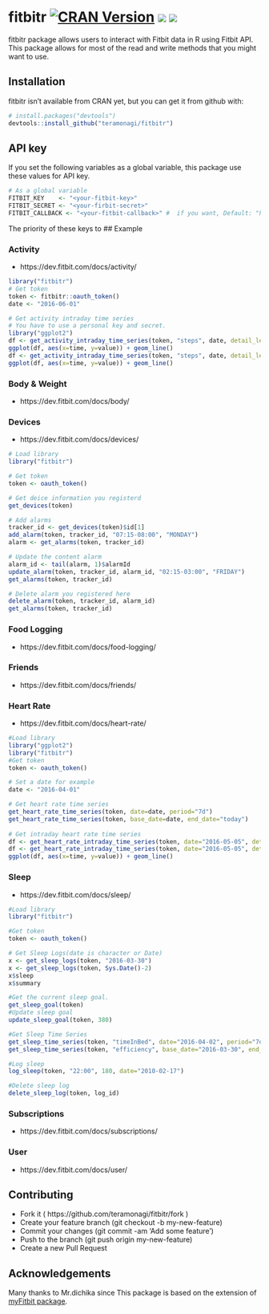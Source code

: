 # fitbitr [![CRAN Version](http://www.r-pkg.org/badges/version/fitbitr)](http://cran.rstudio.com/web/packages/fitbitr) ![](http://cranlogs.r-pkg.org/badges/grand-total/fitbitr) ![](https://travis-ci.org/teramonagi/fitbitr.svg?branch=master)

fitbitr package allows users to interact with Fitbit data in R using Fitbit API.
This package allows for most of the read and write methods that you might want to use. 

## Installation
fitbitr isn't available from CRAN yet, but you can get it from github with:
```R
# install.packages("devtools")
devtools::install_github("teramonagi/fitbitr")
```

## API key
If you set the following variables as a global variable, this package use these values for API key.

```R
# As a global variable
FITBIT_KEY    <- "<your-fitbit-key>"
FITBIT_SECRET <- "<your-firbit-secret>"
FITBIT_CALLBACK <- "<your-fitbit-callback>" #  if you want, Default: "http://localhost:1410/"
```

The priority of these keys to 
## Example

### Activity
- https://dev.fitbit.com/docs/activity/

```r
library("fitbitr")
# Get token
token <- fitbitr::oauth_token()
date <- "2016-06-01"

# Get activity intraday time series
# You have to use a personal key and secret.
library("ggplot2")
df <- get_activity_intraday_time_series(token, "steps", date, detail_level="1min", start_time="04:00", end_time="03:00")
ggplot(df, aes(x=time, y=value)) + geom_line()
df <- get_activity_intraday_time_series(token, "steps", date, detail_level="1min")
ggplot(df, aes(x=time, y=value)) + geom_line()
```
### Body & Weight
- https://dev.fitbit.com/docs/body/

### Devices 
- https://dev.fitbit.com/docs/devices/

```R
# Load library
library("fitbitr")

# Get token
token <- oauth_token()

# Get deice information you registerd
get_devices(token)

# Add alarms
tracker_id <- get_devices(token)$id[1]
add_alarm(token, tracker_id, "07:15-08:00", "MONDAY")
alarm <- get_alarms(token, tracker_id)

# Update the content alarm
alarm_id <- tail(alarm, 1)$alarmId
update_alarm(token, tracker_id, alarm_id, "02:15-03:00", "FRIDAY")
get_alarms(token, tracker_id)

# Delete alarm you registered here
delete_alarm(token, tracker_id, alarm_id)
get_alarms(token, tracker_id)
```

### Food Logging
- https://dev.fitbit.com/docs/food-logging/

### Friends
- https://dev.fitbit.com/docs/friends/

### Heart Rate
- https://dev.fitbit.com/docs/heart-rate/
```R
#Load library
library("ggplot2")
library("fitbitr")
#Get token
token <- oauth_token()

# Set a date for example
date <- "2016-04-01"

# Get heart rate time series
get_heart_rate_time_series(token, date=date, period="7d")
get_heart_rate_time_series(token, base_date=date, end_date="today")
  
# Get intraday heart rate time series
df <- get_heart_rate_intraday_time_series(token, date="2016-05-05", detail_level="1min")
df <- get_heart_rate_intraday_time_series(token, date="2016-05-05", detail_level="1sec")
ggplot(df, aes(x=time, y=value)) + geom_line()
```

### Sleep
- https://dev.fitbit.com/docs/sleep/

```R
#Load library
library("fitbitr")

#Get token
token <- oauth_token()

# Get Sleep Logs(date is character or Date)
x <- get_sleep_logs(token, "2016-03-30")
x <- get_sleep_logs(token, Sys.Date()-2)
x$sleep
x$summary

#Get the current sleep goal.
get_sleep_goal(token)
#Update sleep goal
update_sleep_goal(token, 380)

#Get Sleep Time Series
get_sleep_time_series(token, "timeInBed", date="2016-04-02", period="7d")
get_sleep_time_series(token, "efficiency", base_date="2016-03-30", end_date="today")

#Log sleep
log_sleep(token, "22:00", 180, date="2010-02-17")

#Delete sleep log
delete_sleep_log(token, log_id)
```

### Subscriptions
- https://dev.fitbit.com/docs/subscriptions/

### User
- https://dev.fitbit.com/docs/user/

## Contributing
- Fork it ( https://github.com/teramonagi/fitbitr/fork )
- Create your feature branch (git checkout -b my-new-feature)
- Commit your changes (git commit -am 'Add some feature')
- Push to the branch (git push origin my-new-feature)
- Create a new Pull Request

## Acknowledgements

Many thanks to Mr.dichika since This package is based on the extension of [myFitbit package](https://github.com/dichika/myFitbit).
